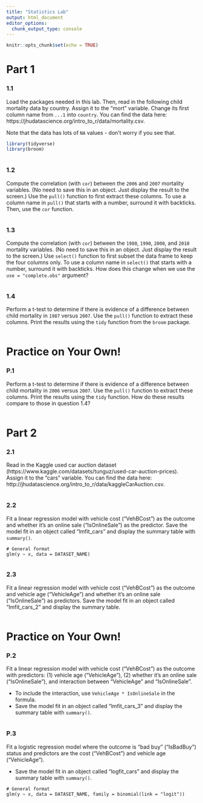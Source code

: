 ```yaml
---
title: "Statistics Lab"
output: html_document
editor_options: 
  chunk_output_type: console
---
```


```r
knitr::opts_chunk$set(echo = TRUE)
```

# Part 1

### 1.1

Load the packages needed in this lab. Then, read in the following child mortality data by country. Assign it to the "mort" variable. Change its first column name from `...1` into `country`. You can find the data here: https://jhudatascience.org/intro_to_r/data/mortality.csv.

Note that the data has lots of `NA` values - don't worry if you see that.

```r
library(tidyverse)
library(broom)
```

```r

```

### 1.2

Compute the correlation (with `cor`) between the `2006` and `2007` mortality variables. (No need to save this in an object. Just display the result to the screen.) Use the `pull()` function to first extract these columns. To use a column name in `pull()` that starts with a number, surround it with backticks. Then, use the `cor` function.

```r

```

### 1.3

Compute the correlation (with `cor`) between the `1980`, `1990`, `2000`, and `2010` mortality variables. (No need to save this in an object. Just display the result to the screen.) Use `select()` function to first subset the data frame to keep the four columns only. To use a column name in `select()` that starts with a number, surround it with backticks. How does this change when we use the `use = "complete.obs"` argument? 

```r

```

### 1.4

Perform a t-test to determine if there is evidence of a difference between child mortality in `1987` versus `2007`. Use the `pull()` function to extract these columns. Print the results using the `tidy` function from the `broom` package. 

```r

```


# Practice on Your Own!

### P.1

Perform a t-test to determine if there is evidence of a difference between child mortality in `2006` versus `2007`. Use the `pull()` function to extract these columns. Print the results using the `tidy` function. How do these results compare to those in question 1.4?

```r

```


# Part 2

### 2.1

Read in the Kaggle used car auction dataset (https://www.kaggle.com/datasets/tunguz/used-car-auction-prices).  Assign it to the "cars" variable. You can find the data here:  http://jhudatascience.org/intro_to_r/data/kaggleCarAuction.csv.

```r

```

### 2.2

Fit a linear regression model with vehicle cost ("VehBCost") as the outcome and whether it's an online sale ("IsOnlineSale") as the predictor. Save the model fit in an object called "lmfit_cars" and display the summary table with `summary()`.

```
# General format
glm(y ~ x, data = DATASET_NAME)
```

```r

```

### 2.3

Fit a linear regression model with vehicle cost ("VehBCost") as the outcome and vehicle age ("VehicleAge") and whether it's an online sale ("IsOnlineSale") as predictors.  Save the model fit in an object called "lmfit_cars_2" and display the summary table.

```r

```


# Practice on Your Own!

### P.2

Fit a linear regression model with vehicle cost ("VehBCost") as the outcome with predictors: (1) vehicle age ("VehicleAge"), (2) whether it's an online sale ("IsOnlineSale"), and interaction between "VehicleAge" and "IsOnlineSale".

- To include the interaction, use `VehicleAge * IsOnlineSale` in the formula. 
- Save the model fit in an object called "lmfit_cars_3" and display the summary table with `summary()`.

```r

```

### P.3

Fit a logistic regression model where the outcome is "bad buy" ("IsBadBuy") status and predictors are the cost ("VehBCost") and vehicle age ("VehicleAge").

- Save the model fit in an object called "logfit_cars" and display the summary table with `summary()`.

```
# General format
glm(y ~ x, data = DATASET_NAME, family = binomial(link = "logit"))
```

```r

```
